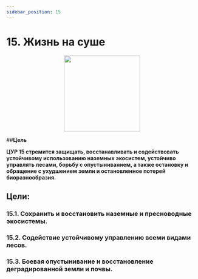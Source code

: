 ```yaml
---
sidebar_position: 15
---
```

# 15. Жизнь на суше
<p align="center"><img src="https://www.un.org/sustainabledevelopment/wp-content/uploads/2019/08/E-Goal-15-1024x1024.png" width="200" height="200"/></p>

##**Цель**

**ЦУР 15 стремится защищать, восстанавливать и содействовать устойчивому использованию наземных экосистем, устойчиво управлять лесами, борьбу с опустыниванием, а также остановку и обращение с ухудшением земли и остановленное потерей биоразнообразия.**

 ## Цели: 
    
 ### 15.1. Сохранить и восстановить наземные и пресноводные экосистемы. 

 ### 15.2. Содействие устойчивому управлению всеми видами лесов. 

 ### 15.3. Боевая опустынивание и восстановление деградированной земли и почвы.